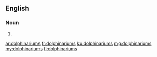 ==English==

===Noun===
{{head|en|plural}}

# {{plural of|dolphinarium|lang=en}}

[[ar:dolphinariums]]
[[fr:dolphinariums]]
[[ku:dolphinariums]]
[[mg:dolphinariums]]
[[my:dolphinariums]]
[[fi:dolphinariums]]